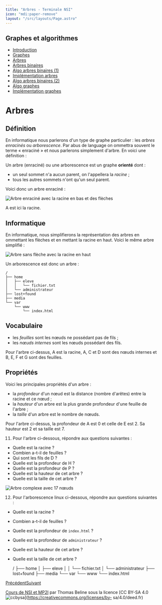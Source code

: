 ```yaml
---
title: "Arbres - Terminale NSI"
icon: "mdi:paper-remove"
layout: "/src/layouts/Page.astro"
---
```

 
## Graphes et algorithmes

  - [Introduction](.)
  - [Graphes](graphes)
  - [Arbres](arbres)
  - [Arbres binaires](arbres-binaires)
  - [Algo arbres binaires (1)](algo-arbres-binaires-1)
  - [Implémentation arbres](implementation-arbres)
  - [Algo arbres binaires (2)](algo-arbres-binaires-2)
  - [Algo graphes](algo-graphes)
  - [Implémentation graphes](implementation-graphes)

# Arbres

## Définition

En informatique nous parlerons d'un type de graphe particulier : les _arbres
enracinés_ ou _arborescence_. Par abus de language on ommettra souvent le
terme « enraciné » et nous parlerons simplement d'arbre. En voici une
définition :

Un arbre (enraciné) ou une arborescence est un graphe **orienté** dont :

  - un seul sommet n'a aucun parent, on l'appellera la _racine_ ;
  - tous les autres sommets n'ont qu'un seul parent.

Voici donc un arbre enraciné :

![Arbre enraciné avec la racine en bas et des flèches](/cours/arbre1.svg)

A est ici la racine.

## Informatique

En informatique, nous simplifierons la représentation des arbres en ommettant
les flèches et en mettant la racine en haut. Voici le même arbre simplifié :

![Arbre sans flèche avec la racine en haut](/cours/arbre2.svg)

Un arborescence est donc un arbre :

    
    
    /
    ├── home
    │	├── eleve
    │	│	└── fichier.txt
    │	└── administrateur
    ├── lost+found
    ├── media
    └── var
    	└── www
    		└── index.html

## Vocabulaire

  - les _feuilles_ sont les nœuds ne possédant pas de fils ;
  - les _nœuds internes_ sont les nœuds possédant des fils.

Pour l'arbre ci-dessus, A est la racine, A, C et D sont des nœuds internes et
B, E, F et G sont des feuilles.

## Propriétés

Voici les principales propriétés d'un arbre :

  - la _profondeur_ d'un nœud est la distance (nombre d'arêtes) entre la racine et ce nœud ;
  - la _hauteur_ d'un arbre est la plus grande profondeur d'une feuille de l'arbre ;
  - la _taille_ d'un arbre est le nombre de nœuds.

Pour l'arbre ci-dessus, la profondeur de A est 0 et celle de E est 2. Sa
hauteur est 2 et sa taille est 7.

11. Pour l'arbre ci-dessous, répondre aux questions suivantes :

  - Quelle est la racine ?
  - Combien a-t-il de feuilles ?
  - Qui sont les fils de D ?
  - Quelle est la profondeur de H ?
  - Quelle est la profondeur de P ?
  - Quelle est la hauteur de cet arbre ?
  - Quelle est la taille de cet arbre ?

![Arbre complexe avec 17 nœuds](/cours/arbre3.svg)

12. Pour l'arborescence linux ci-dessous, répondre aux questions suivantes
:

  - Quelle est la racine ?
  - Combien a-t-il de feuilles ?
  - Quelle est la profondeur de `index.html` ?
  - Quelle est la profondeur de `administrateur` ?
  - Quelle est la hauteur de cet arbre ?
  - Quelle est la taille de cet arbre ?

    
    
    /
    ├── home
    │	├── eleve
    │	│	└── fichier.txt
    │	└── administrateur
    ├── lost+found
    ├── media
    └── var
    	└── www
    		└── index.html

[Précédent](graphes)[Suivant](arbres-binaires)

[Cours de NSI et MP2I](https://kxs.fr/cours/) par Thomas Beline sous la
licence [CC BY-SA 4.0
![ccbysa](//cours/ccbysa.svg)](https://creativecommons.org/licenses/by-
sa/4.0/deed.fr)

